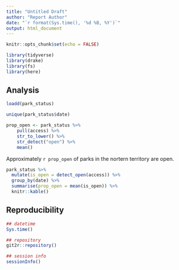 ```yaml
---
title: "Untitled Draft"
author: "Report Author"
date: "`r format(Sys.time(), '%d %B, %Y')`"
output: html_document
---
```


```r
knitr::opts_chunk$set(echo = FALSE)
```

```r
library(tidyverse)
library(drake)
library(fs)
library(here)
```

## Analysis

```r
loadd(park_status)
```

```r
unique(park_status$date)
```


```r
prop_open <- park_status %>%
    pull(access) %>%
    str_to_lower() %>%
    str_detect("open") %>%
    mean()
```

Approximately `r prop_open` of parks in the nortern territory are open.

```r
park_status %>% 
  mutate(is_open = detect_open(access)) %>% 
  group_by(date) %>% 
  summarise(prop_open = mean(is_open)) %>% 
  knitr::kable()
```


## Reproducibility

```r
## datetime
Sys.time() 

## repository
git2r::repository()

## session info
sessionInfo()
```
